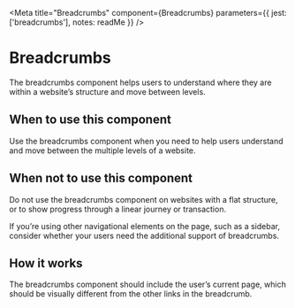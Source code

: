 
<Meta
  title="Breadcrumbs"
  component={Breadcrumbs}
  parameters={{
    jest: ['breadcrumbs'],
    notes: readMe
  }}
/>

# Breadcrumbs

The breadcrumbs component helps users to understand where they are within a website’s structure and move between levels.

<Preview withToolbar>
  <Story name="Breadcrumbs">
    <Breadcrumbs
      items={object('items', [
        { text: 'Home', href: '#' },
        { text: 'Passports, travel and living abroad', href: '#' },
        { text: 'Travel abroad', href: '#' }
      ])}
    />
  </Story>
</Preview>

<Props of={Breadcrumbs} />


## When to use this component

Use the breadcrumbs component when you need to help users understand and move between the multiple levels of a website.


## When not to use this component

Do not use the breadcrumbs component on websites with a flat structure, or to show progress through a linear journey or transaction.

If you’re using other navigational elements on the page, such as a sidebar, consider whether your users need the additional support of breadcrumbs.


## How it works

The breadcrumbs component should include the user’s current page, which should be visually different from the other links in the breadcrumb.

<Preview>
  <Story name="Standard">
    <Breadcrumbs
      items={[
        { text: 'Home', href: '#' },
        { text: 'Passports, travel and living abroad', href: '#' },
        { text: 'Travel abroad', href: '#' }
      ]}
    />
  </Story>
</Preview>
